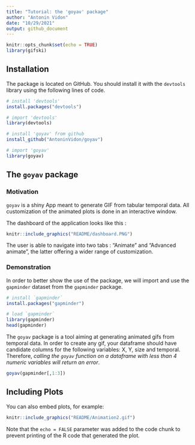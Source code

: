 ```yaml
---
title: "Tutorial: the 'goyav' package"
author: "Antonin Vidon"
date: "10/29/2021"
output: github_document
---
```


```r
knitr::opts_chunk$set(echo = TRUE)
library(gifski)
```

## Installation

The package is located on GitHub. You should install it with the `devtools` library using the following lines of code.


```r
# install 'devtools'
install.packages("devtools")

# import 'devtools'
library(devtools)

# install 'goyav' from github
install_github("AntoninVidon/goyav")
```

```r
# import 'goyav'
library(goyav)
```

## The `goyav` package

### Motivation

`goyav` is a shiny App meant to generate GIF from tabular temporal data. All customization of the animated plots is done in an interactive window.

The dashboard of the application looks like this :

```r
knitr::include_graphics("README/dashboard.PNG")
```

The user is able to navigate into two tabs : "Animate" and "Advanced animate", the latter offering a wider range of customization.

### Demonstration

In order to better show the use of the package, we will import and use the `gapminder` dataset from the `gapminder` package.

```r
# install `gapminder`
install.packages("gapminder")
```

```r
# load `gapminder`
library(gapminder)
head(gapminder)
```

The `goyav` package is a tool aiming at generating animated gifs from temporal data. In order to create any gif, your dataframe should have candidate columns for the following variables: X, Y, size and temporal. Therefore, *calling the `goyav` function on a dataframe with less than 4 numeric variables will return an error*.

```r
goyav(gapminder[,1:3])
```

## Including Plots

You can also embed plots, for example:

```r
knitr::include_graphics("README/Animation2.gif")
```

Note that the `echo = FALSE` parameter was added to the code chunk to prevent printing of the R code that generated the plot.

